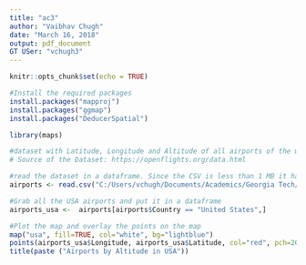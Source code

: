 ```yaml
---
title: "ac3"
author: "Vaibhav Chugh"
date: "March 16, 2018"
output: pdf_document
GT USer: "vchugh3"
---
```


```r
knitr::opts_chunk$set(echo = TRUE)
```
```r
#Install the required packages
install.packages("mapproj")
install.packages("ggmap")
install.packages("DeducerSpatial")

library(maps)

#dataset with Latitude, Longitude and Altitude of all airports of the world
# Source of the Dataset: https://openflights.org/data.html

#read the dataset in a dataframe. Since the CSV is less than 1 MB it has been attached in the assignment submission. Please feel free to change the path to load this file
airports <- read.csv("C:/Users/vchugh/Documents/Academics/Georgia Tech/Spring 2018/CS 6242 Data and Visual Analytics/Activity 3/Airports in the World.csv")

#Grab all the USA airports and put it in a dataframe
airports_usa <-  airports[airports$Country == "United States",]

#Plot the map and overlay the points on the map
map("usa", fill=TRUE, col="white", bg="lightblue")
points(airports_usa$Longitude, airports_usa$Latitude, col="red", pch=20, cex = airports_usa$Altitude/4000)
title(paste ("Airports by Altitude in USA"))

```